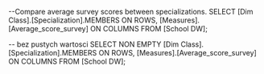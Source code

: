 --Compare average survey scores between specializations.
SELECT
    [Dim Class].[Specialization].MEMBERS ON ROWS,
    [Measures].[Average_score_survey] ON COLUMNS
FROM
    [School DW];

-- bez pustych wartosci
SELECT
    NON EMPTY [Dim Class].[Specialization].MEMBERS ON ROWS,
    [Measures].[Average_score_survey] ON COLUMNS
FROM
    [School DW];
